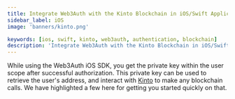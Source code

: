 ```yaml
---
title: Integrate Web3Auth with the Kinto Blockchain in iOS/Swift Applications
sidebar_label: iOS
image: 'banners/kinto.png'

keywords: [ios, swift, kinto, web3auth, authentication, blockchain]
description: 'Integrate Web3Auth with the Kinto Blockchain in iOS/Swift Applications | Documentation - Web3Auth'
---
```



<SEO
  title="Integrate Web3Auth with the Kinto Blockchain in iOS/Swift Applications"
  description="Integrate Web3Auth with the Kinto Blockchain in iOS/Swift Applications | Documentation - Web3Auth"
  image="https://web3auth.io/docs/banners/kinto.png"
  slug="/embedded-wallets/connect-blockchain/evm/kinto/ios"
/>

While using the Web3Auth iOS SDK, you get the private key within the user scope after successful authorization. This private key can be used to retrieve the user's address, and interact with [Kinto](https://www.kinto.xyz/) to make any blockchain calls. We have highlighted a few here for getting you started quickly on that.

<EVMInteraction />

